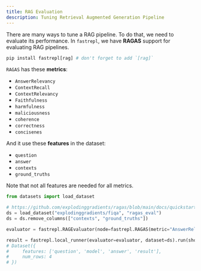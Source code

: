 ```yaml
---
title: RAG Evaluation
description: Tuning Retrieval Augmented Generation Pipeline
---
```


There are many ways to tune a RAG pipeline.
To do that, we need to evaluate its performance. In `fastrepl`, we have **RAGAS** support for evaluating RAG pipelines.

```python
pip install fastrepl[rag] # don't forget to add `[rag]`
```

`RAGAS` has these **metrics**:

- `AnswerRelevancy`
- `ContextRecall`
- `ContextRelevancy`
- `Faithfulness`
- `harmfulness`
- `maliciousness`
- `coherence`
- `correctness`
- `concisenes`

And it use these **features** in the dataset:

- `question`
- `answer`
- `contexts`
- `ground_truths`

Note that not all features are needed for all metrics.

```python
from datasets import load_dataset

# https://github.com/explodinggradients/ragas/blob/main/docs/quickstart.ipynb
ds = load_dataset("explodinggradients/fiqa", "ragas_eval")
ds = ds.remove_columns(["contexts", "ground_truths"])
```

```python
evaluator = fastrepl.RAGEvaluator(node=fastrepl.RAGAS(metric="AnswerRelevancy"))

result = fastrepl.local_runner(evaluator=evaluator, dataset=ds).run(show_progress=False)
# Dataset({
#     features: ['question', 'model', 'answer', 'result'],
#     num_rows: 4
# })
```

